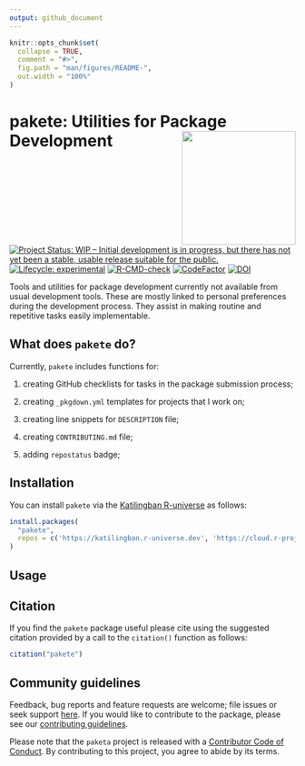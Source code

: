 ```yaml
---
output: github_document
---
```


<!-- README.md is generated from README.Rmd. Please edit that file -->

```r
knitr::opts_chunk$set(
  collapse = TRUE,
  comment = "#>",
  fig.path = "man/figures/README-",
  out.width = "100%"
)
```

# pakete: Utilities for Package Development <img src='man/figures/logo.png' width='200px' align='right' />

<!-- badges: start -->
[![Project Status: WIP – Initial development is in progress, but there has not yet been a stable, usable release suitable for the public.](https://www.repostatus.org/badges/latest/wip.svg)](https://www.repostatus.org/#wip)
[![Lifecycle: experimental](https://img.shields.io/badge/lifecycle-experimental-orange.svg)](https://lifecycle.r-lib.org/articles/stages.html#experimental)
[![R-CMD-check](https://github.com/katilingban/pakete/actions/workflows/R-CMD-check.yaml/badge.svg)](https://github.com/katilingban/pakete/actions/workflows/R-CMD-check.yaml)
[![CodeFactor](https://www.codefactor.io/repository/github/katilingban/pakete/badge)](https://www.codefactor.io/repository/github/katilingban/pakete)
[![DOI](https://zenodo.org/badge/790010725.svg)](https://zenodo.org/badge/latestdoi/790010725)
<!-- badges: end -->

Tools and utilities for package development currently not available from usual development tools. These are mostly linked to personal preferences during the development process. They assist in making routine and repetitive tasks easily implementable.

## What does `pakete` do?

Currently, `pakete` includes functions for:

1. creating GitHub checklists for tasks in the package submission process;

2. creating `_pkgdown.yml` templates for projects that I work on;

3. creating line snippets for `DESCRIPTION` file;

4. creating `CONTRIBUTING.md` file;

5. adding `repostatus` badge;

## Installation

You can install `pakete` via the [Katilingban R-universe](https://katilingban.r-universe.dev) as follows:

```r
install.packages(
  "pakete",
  repos = c('https://katilingban.r-universe.dev', 'https://cloud.r-project.org')
)
```

## Usage

## Citation

If you find the `pakete` package useful please cite using the suggested citation provided by a call to the `citation()` function as follows:

```r
citation("pakete")
```

## Community guidelines

Feedback, bug reports and feature requests are welcome; file issues or seek support [here](https://github.com/katilingban/pakete/issues). If you would like to contribute to the package, please see our [contributing guidelines](https://katilingban.io/pakete/CONTRIBUTING.html).

Please note that the `paketa` project is released with a [Contributor Code of Conduct](https://katilingban.io/pakete/CODE_OF_CONDUCT.html). By contributing to this project, you agree to abide by its terms.

